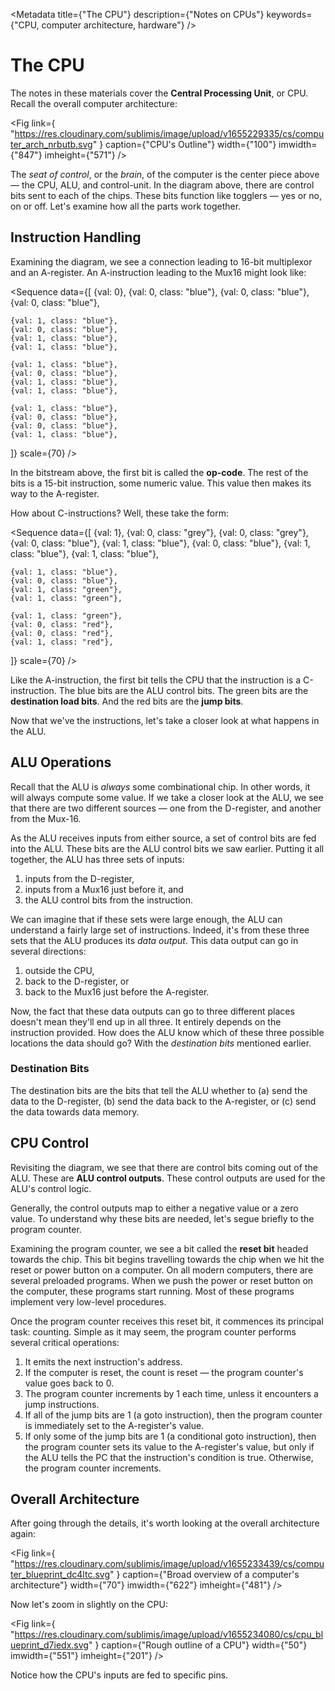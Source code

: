 
<Metadata
	title={"The CPU"}
	description={"Notes on CPUs"}
	keywords={"CPU, computer architecture, hardware"}
/>

# The CPU

The notes in these materials cover the **Central Processing Unit**, or CPU.
Recall the overall computer architecture:

<Fig
	link={
		"https://res.cloudinary.com/sublimis/image/upload/v1655229335/cs/computer_arch_nrbutb.svg"
	}
	caption={"CPU's Outline"}
	width={"100"}
	imwidth={"847"}
	imheight={"571"}
/>

The _seat of control_, or the _brain_, of the computer is the center piece
above — the CPU, ALU, and control-unit. In the diagram above, there are
control bits sent to each of the chips. These bits function like togglers —
yes or no, on or off. Let's examine how all the parts work together.

## Instruction Handling

Examining the diagram, we see a connection leading to 16-bit multiplexor
and an A-register. An A-instruction leading to the Mux16 might look like:

<Sequence data={[
	{val: 0},
	{val: 0, class: "blue"},
	{val: 0, class: "blue"},
	{val: 0, class: "blue"},

    {val: 1, class: "blue"},
    {val: 0, class: "blue"},
    {val: 1, class: "blue"},
    {val: 1, class: "blue"},

    {val: 1, class: "blue"},
    {val: 0, class: "blue"},
    {val: 1, class: "blue"},
    {val: 1, class: "blue"},

    {val: 1, class: "blue"},
    {val: 0, class: "blue"},
    {val: 0, class: "blue"},
    {val: 1, class: "blue"},

]} scale={70} />

In the bitstream above, the first bit is called the **op-code**. The rest
of the bits is a 15-bit instruction, some numeric value. This value then
makes its way to the A-register.

How about C-instructions? Well, these take the form:

<Sequence data={[
	{val: 1},
	{val: 0, class: "grey"},
	{val: 0, class: "grey"},
	{val: 0, class: "blue"},
	{val: 1, class: "blue"},
	{val: 0, class: "blue"},
	{val: 1, class: "blue"},
	{val: 1, class: "blue"},

    {val: 1, class: "blue"},
    {val: 0, class: "blue"},
    {val: 1, class: "green"},
    {val: 1, class: "green"},

    {val: 1, class: "green"},
    {val: 0, class: "red"},
    {val: 0, class: "red"},
    {val: 1, class: "red"},

]} scale={70} />

Like the A-instruction, the first bit tells the CPU that the instruction is
a C-instruction. The blue bits are the ALU control bits. The green bits are
the **destination load bits**. And the red bits are the **jump bits**.

Now that we've the instructions, let's take a closer look at what happens
in the ALU.

## ALU Operations

Recall that the ALU is _always_ some combinational chip. In other words, it
will always compute some value. If we take a closer look at the ALU, we see
that there are two different sources — one from the D-register, and another
from the Mux-16.

As the ALU receives inputs from either source, a set of control bits are
fed into the ALU. These bits are the ALU control bits we saw earlier.
Putting it all together, the ALU has three sets of inputs:

1. inputs from the D-register,
2. inputs from a Mux16 just before it, and
3. the ALU control bits from the instruction.

We can imagine that if these sets were large enough, the ALU can understand
a fairly large set of instructions. Indeed, it's from these three sets that
the ALU produces its _data output_. This data output can go in several
directions:

1. outside the CPU,
2. back to the D-register, or
3. back to the Mux16 just before the A-register.

Now, the fact that these data outputs can go to three different places
doesn't mean they'll end up in all three. It entirely depends on the
instruction provided. How does the ALU know which of these three possible
locations the data should go? With the _destination bits_ mentioned
earlier.

### Destination Bits

The destination bits are the bits that tell the ALU whether to (a) send the
data to the D-register, (b) send the data back to the A-register, or (c)
send the data towards data memory.

## CPU Control

Revisiting the diagram, we see that there are control bits coming out of
the ALU. These are **ALU control outputs**. These control outputs are used
for the ALU's control logic.

Generally, the control outputs map to either a negative value or a zero
value. To understand why these bits are needed, let's segue briefly to the
program counter.

Examining the program counter, we see a bit called the **reset bit** headed
towards the chip. This bit begins travelling towards the chip when we hit
the reset or power button on a computer. On all modern computers, there are
several preloaded programs. When we push the power or reset button on the
computer, these programs start running. Most of these programs implement
very low-level procedures.

Once the program counter receives this reset bit, it commences its
principal task: counting. Simple as it may seem, the program counter
performs several critical operations:

1. It emits the next instruction's address.
2. If the computer is reset, the count is reset — the program counter's
   value goes back to 0.
3. The program counter increments by 1 each time, unless it encounters a
   jump instructions.
4. If all of the jump bits are 1 (a goto instruction), then the program
   counter is immediately set to the A-register's value.
5. If only some of the jump bits are 1 (a conditional goto instruction),
   then the program counter sets its value to the A-register's value, but
   only if the ALU tells the PC that the instruction's condition is true.
   Otherwise, the program counter increments.

## Overall Architecture

After going through the details, it's worth looking at the overall
architecture again:

<Fig
	link={
		"https://res.cloudinary.com/sublimis/image/upload/v1655233439/cs/computer_blueprint_dc4ltc.svg"
	}
	caption={"Broad overview of a computer's architecture"}
	width={"70"}
	imwidth={"622"}
	imheight={"481"}
/>

Now let's zoom in slightly on the CPU:

<Fig
	link={
		"https://res.cloudinary.com/sublimis/image/upload/v1655234080/cs/cpu_blueprint_d7iedx.svg"
	}
	caption={"Rough outline of a CPU"}
	width={"50"}
	imwidth={"551"}
	imheight={"201"}
/>

Notice how the CPU's inputs are fed to specific pins. 
